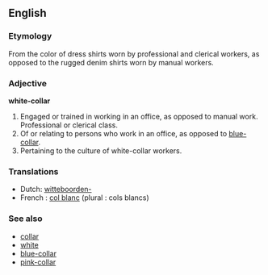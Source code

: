 ==English==

===Etymology===
From the color of dress shirts worn by professional and clerical workers, as opposed to the rugged denim shirts worn by manual workers.


===Adjective===
'''white-collar'''

#Engaged or trained in working in an office, as opposed to manual work.  Professional or clerical class.
#Of or relating to persons who work in an office, as opposed to [[blue-collar]].  
#Pertaining to the culture of white-collar workers.

===Translations===
*Dutch: [[witteboorden-]]
*French : [[col blanc]] (plural : cols blancs)

===See also===

* [[collar]]
* [[white]]
* [[blue-collar]]
* [[pink-collar]]
